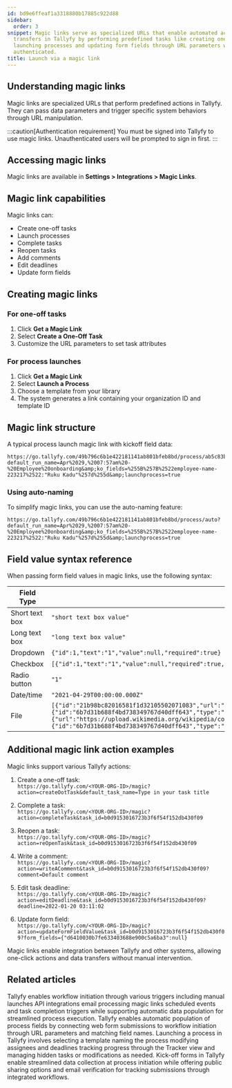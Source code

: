 ```yaml
---
id: bd9e6ffeaf1a3318880b17885c922d88
sidebar:
  order: 3
snippet: Magic links serve as specialized URLs that enable automated actions and data
  transfers in Tallyfy by performing predefined tasks like creating one-off tasks
  launching processes and updating form fields through URL parameters when users are
  authenticated.
title: Launch via a magic link
---
```


## Understanding magic links

Magic links are specialized URLs that perform predefined actions in Tallyfy. They can pass data parameters and trigger specific system behaviors through URL manipulation.

:::caution[Authentication requirement]
You must be signed into Tallyfy to use magic links. Unauthenticated users will be prompted to sign in first.
:::

## Accessing magic links

Magic links are available in **Settings > Integrations > Magic Links**.

## Magic link capabilities

Magic links can:
* Create one-off tasks
* Launch processes
* Complete tasks
* Reopen tasks
* Add comments
* Edit deadlines
* Update form fields

## Creating magic links

### For one-off tasks

1. Click **Get a Magic Link**
2. Select **Create a One-Off Task**
3. Customize the URL parameters to set task attributes

### For process launches

1. Click **Get a Magic Link**
2. Select **Launch a Process**
3. Choose a template from your library
4. The system generates a link containing your organization ID and template ID

## Magic link structure

A typical process launch magic link with kickoff field data:

```
https://go.tallyfy.com/49b796c6b1e422181141ab801bfeb8bd/process/ab5c83b3d433798b571f29d1cfeec87f/create?default_run_name=Apr%2029,%2007:57am%20-%20Employee%20onboarding&amp;ko_fields=%255B%257B%2522employee-name-223217%2522:"Ruku Kadu"%257d%255d&amp;launchprocess=true
```

### Using auto-naming

To simplify magic links, you can use the auto-naming feature:

```
https://go.tallyfy.com/49b796c6b1e422181141ab801bfeb8bd/process/auto?default_run_name=Apr%2029,%2007:57am%20-%20Employee%20onboarding&amp;ko_fields=%255B%257B%2522employee-name-223217%2522:"Ruku Kadu"%257d%255d&amp;launchprocess=true
```

## Field value syntax reference

When passing form field values in magic links, use the following syntax:

|Field Type|Syntax Format|
|------------------|------|
|Short text box|`"short text box value"`|
|Long text box|`"long text box value"`|
|Dropdown|`{"id":1,"text":"1","value":null,"required":true}`|
|Checkbox|`[{"id":1,"text":"1","value":null,"required":true,"selected":true}]`|
|Radio button|`"1"`|
|Date/time|`"2021-04-29T00:00:00.000Z"`|
|File|`[{"id":"21b98bc82016581f1d32105502071083","url":"organizations/54339011418f12485ca7c5ba821cd585/file/21b98bc82016581f1d32105502071083/dl","source":"local","system":null,"step_id":null,"subject":{"id":"6b7d31b688f4bd738349767d40dff643","type":"Checklist"},"version":1,"filename":"social__5___1___4__jpg.jpg","uploaded_from":"ko_field"},{"url":"https://upload.wikimedia.org/wikipedia/commons/a/a3/June_odd-eyed-cat.jpg","source":"url","subject":{"id":"6b7d31b688f4bd738349767d40dff643","type":"Checklist"},"filename":"upload.wikimedia.org","uploaded_from":"ko_field"}]`|

## Additional magic link action examples

Magic links support various Tallyfy actions:

1. Create a one-off task:  
   `https://go.tallyfy.com/<YOUR-ORG-ID>/magic?action=createOotTask&default_task_name=Type in your task title`

2. Complete a task:  
   `https://go.tallyfy.com/<YOUR-ORG-ID>/magic?action=completeTask&task_id=b0d9153016723b3f6f54f152db430f09`

3. Reopen a task:  
   `https://go.tallyfy.com/<YOUR-ORG-ID>/magic?action=reOpenTask&task_id=b0d9153016723b3f6f54f152db430f09`

4. Write a comment:  
   `https://go.tallyfy.com/<YOUR-ORG-ID>/magic?action=writeAComment&task_id=b0d9153016723b3f6f54f152db430f09?comment=Default comment`

5. Edit task deadline:  
   `https://go.tallyfy.com/<YOUR-ORG-ID>/magic?action=editDeadline&task_id=b0d9153016723b3f6f54f152db430f09?deadline=2022-01-20 03:11:02`

6. Update form field:  
   `https://go.tallyfy.com/<YOUR-ORG-ID>/magic?action=updateFormFieldValue&task_id=b0d9153016723b3f6f54f152db430f09?form_fields={"d6410030b7fe633403688e900c5a6ba3":null}`

Magic links enable integration between Tallyfy and other systems, allowing one-click actions and data transfers without manual intervention.


## Related articles
<CardGrid>
<LinkTitleCard header="<b>Launching > Triggers</b>" href="/products/pro/launching/triggers/" > Tallyfy enables workflow initiation through various triggers including manual launches API integrations email processing magic links scheduled events and task completion triggers while supporting automatic data population for streamlined process execution. </LinkTitleCard>
<LinkTitleCard header="<b>Launching > Launch a process from a web form</b>" href="/products/pro/launching/how-to-launch-a-tallyfy-process-from-a-webform/" > Tallyfy enables automatic population of process fields by connecting web form submissions to workflow initiation through URL parameters and matching field names. </LinkTitleCard>
<LinkTitleCard header="<b>Launching > Launch manually</b>" href="/products/pro/launching/how-can-i-launch-a-process-in-tallyfy/" > Launching a process in Tallyfy involves selecting a template naming the process modifying assignees and deadlines tracking progress through the Tracker view and managing hidden tasks or modifications as needed. </LinkTitleCard>
<LinkTitleCard header="<b>Triggers > Launch via a kick-off form</b>" href="/products/pro/launching/triggers/kick-off-forms/" > Kick-off forms in Tallyfy enable streamlined data collection at process initiation while offering public sharing options and email verification for tracking submissions through integrated workflows. </LinkTitleCard>
</CardGrid>